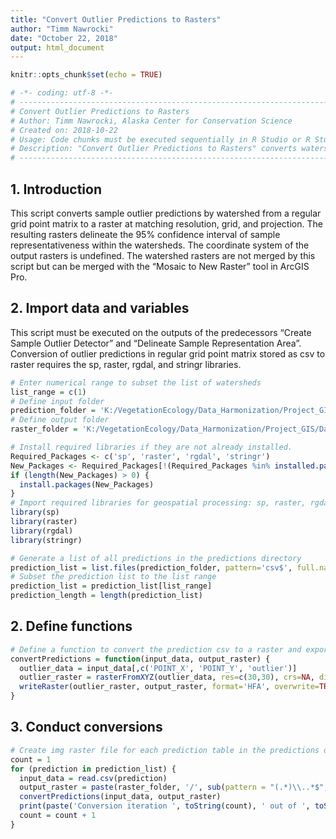 ```yaml
---
title: "Convert Outlier Predictions to Rasters"
author: "Timm Nawrocki"
date: "October 22, 2018"
output: html_document
---
```


```r
knitr::opts_chunk$set(echo = TRUE)
```

```r
# -*- coding: utf-8 -*-
# ---------------------------------------------------------------------------
# Convert Outlier Predictions to Rasters
# Author: Timm Nawrocki, Alaska Center for Conservation Science
# Created on: 2018-10-22
# Usage: Code chunks must be executed sequentially in R Studio or R Studio Server installation. Created using R Studio version 1.1.456 and R 3.5.1.
# Description: "Convert Outlier Predictions to Rasters" converts watershed outlier predictions to rasters in img format so that sample representativeness can be delineated spatially. Raster outputs are in the same coordinate system that watersheds were exported in but will not be associated with that projection.
# ---------------------------------------------------------------------------
```

## 1. Introduction

This script converts sample outlier predictions by watershed from a regular grid point matrix to a raster at matching resolution, grid, and projection. The resulting rasters delineate the 95% confidence interval of sample representativeness within the watersheds. The coordinate system of the output rasters is undefined. The watershed rasters are not merged by this script but can be merged with the "Mosaic to New Raster" tool in ArcGIS Pro.

## 2. Import data and variables

This script must be executed on the outputs of the predecessors "Create Sample Outlier Detector" and "Delineate Sample Representation Area". Conversion of outlier predictions in regular grid point matrix stored as csv to raster requires the sp, raster, rgdal, and stringr libraries.

```r
# Enter numerical range to subset the list of watersheds
list_range = c(1)
# Define input folder
prediction_folder = 'K:/VegetationEcology/Data_Harmonization/Project_GIS/Data_Output/predictions/study_area/'
# Define output folder
raster_folder = 'K:/VegetationEcology/Data_Harmonization/Project_GIS/Data_Output/rasters/study_area/'
```

```r
# Install required libraries if they are not already installed.
Required_Packages <- c('sp', 'raster', 'rgdal', 'stringr')
New_Packages <- Required_Packages[!(Required_Packages %in% installed.packages()[,"Package"])]
if (length(New_Packages) > 0) {
  install.packages(New_Packages)
}
# Import required libraries for geospatial processing: sp, raster, rgdal, and stringr.
library(sp)
library(raster)
library(rgdal)
library(stringr)
```

```r
# Generate a list of all predictions in the predictions directory
prediction_list = list.files(prediction_folder, pattern='csv$', full.names=TRUE)
# Subset the prediction list to the list range
prediction_list = prediction_list[list_range]
prediction_length = length(prediction_list)
```

## 2. Define functions

```r
# Define a function to convert the prediction csv to a raster and export an img raster file
convertPredictions = function(input_data, output_raster) {
  outlier_data = input_data[,c('POINT_X', 'POINT_Y', 'outlier')]
  outlier_raster = rasterFromXYZ(outlier_data, res=c(30,30), crs=NA, digits=5)
  writeRaster(outlier_raster, output_raster, format='HFA', overwrite=TRUE)
}
```

## 3. Conduct conversions

```r
# Create img raster file for each prediction table in the predictions directory
count = 1
for (prediction in prediction_list) {
  input_data = read.csv(prediction)
  output_raster = paste(raster_folder, '/', sub(pattern = "(.*)\\..*$", replacement = "\\1", basename(prediction)), '.img', sep='')
  convertPredictions(input_data, output_raster)
  print(paste('Conversion iteration ', toString(count), ' out of ', toString(prediction_length), ' completed...', sep=''))
  count = count + 1
}
```